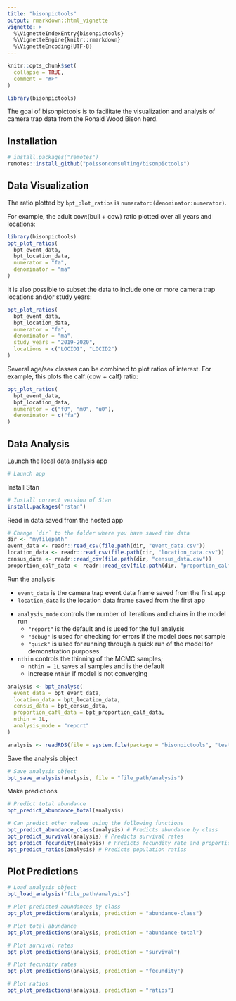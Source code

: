 ```yaml
---
title: "bisonpictools"
output: rmarkdown::html_vignette
vignette: >
  %\VignetteIndexEntry{bisonpictools}
  %\VignetteEngine{knitr::rmarkdown}
  %\VignetteEncoding{UTF-8}
---
```


```r
knitr::opts_chunk$set(
  collapse = TRUE,
  comment = "#>"
)
```

```r
library(bisonpictools)
```

The goal of bisonpictools is to facilitate the visualization and analysis of camera trap data from the Ronald Wood Bison herd.

## Installation

```r
# install.packages("remotes")
remotes::install_github("poissonconsulting/bisonpictools")
```

## Data Visualization

The ratio plotted by `bpt_plot_ratios` is `numerator:(denominator:numerator)`.

For example, the adult cow:(bull + cow) ratio plotted over all years and locations:
``` r
library(bisonpictools)
bpt_plot_ratios(
  bpt_event_data,
  bpt_location_data,
  numerator = "fa",
  denominator = "ma"
)
```

It is also possible to subset the data to include one or more camera trap locations and/or study years:

``` r
bpt_plot_ratios(
  bpt_event_data,
  bpt_location_data,
  numerator = "fa",
  denominator = "ma",
  study_years = "2019-2020",
  locations = c("LOCID1", "LOCID2")
)
```


Several age/sex classes can be combined to plot ratios of interest.
For example, this plots the calf:(cow + calf) ratio:

```r
bpt_plot_ratios(
  bpt_event_data,
  bpt_location_data,
  numerator = c("f0", "m0", "u0"),
  denominator = c("fa")
)
```

## Data Analysis

Launch the local data analysis app 

```r
# Launch app
```

Install Stan

```r
# Install correct version of Stan
install.packages("rstan")
```

Read in data saved from the hosted app 

```r
# Change `dir` to the folder where you have saved the data
dir <- "myfilepath"
event_data <- readr::read_csv(file.path(dir, "event_data.csv"))
location_data <- readr::read_csv(file.path(dir, "location_data.csv"))
census_data <- readr::read_csv(file.path(dir, "census_data.csv"))
proportion_calf_data <- readr::read_csv(file.path(dir, "proportion_calf_data.csv"))
```

Run the analysis

- `event_data` is the camera trap event data frame saved from the first app
- `location_data` is the location data frame saved from the first app

<!-- - `census` is the number of bison in the herd from census counts -->
<!-- - `census_cv` is the coefficient of variation of the census counts (standard deviation / estimate) -->
<!-- - `census_study_year` is the study year of the census counts (study year starts on Apr. 1) -->
<!-- - `census_day_of_year` is the day of the year of the census counts (first day of year is Apr. 1).  -->
<!--   - E.g. if the census was on the last day of March in 2023, -->
<!--   - `census_study_year` = "2022-2023" -->
<!--   - `census_day_of_year` = 365L -->
<!-- - `proportion_calf` is the proportion of calves in the herd -->
<!-- - `proportion_calf_cv` is the coefficient of variation of the proportion of calves in the herd -->
<!-- - `proportion_calf_study_year` is the study year of the proportion of calves in the herd (study year starts on Apr. 1) -->
<!-- - `proportion_calf_day_of_year` is the day of the year of the proportion of calves in the herd (first day of year is Apr. 1).  -->
<!--   - E.g. if the proportion of calves was estimated on the last day of March in 2022, -->
<!--   - `proportion_calf_study_year` = "2021-2022" -->
<!--   - `proportion_calf_day_of_year` = 365L -->

- `analysis_mode` controls the number of iterations and chains in the model run
  - `"report"` is the default and is used for the full analysis
  - `"debug"` is used for checking for errors if the model does not sample
  - `"quick"` is used for running through a quick run of the model for demonstration purposes

- `nthin` controls the thinning of the MCMC samples; 
  - `nthin = 1L` saves all samples and is the default
  - increase `nthin` if model is not converging

```r
analysis <- bpt_analyse(
  event_data = bpt_event_data,
  location_data = bpt_location_data,
  census_data = bpt_census_data,
  proportion_cafl_data = bpt_proportion_calf_data,
  nthin = 1L,
  analysis_mode = "report"
)
```

```r
analysis <- readRDS(file = system.file(package = "bisonpictools", "test-objects/analysis.RDS"))
```

Save the analysis object

```r
# Save analysis object
bpt_save_analysis(analysis, file = "file_path/analysis")
```

Make predictions 

```r
# Predict total abundance
bpt_predict_abundance_total(analysis)
```

```r
# Can predict other values using the following functions
bpt_predict_abundance_class(analysis) # Predicts abundance by class
bpt_predict_survival(analysis) # Predicts survival rates
bpt_predict_fecundity(analysis) # Predicts fecundity rate and proportion of reproductive cows
bpt_predict_ratios(analysis) # Predicts population ratios
```


## Plot Predictions

```r
# Load analysis object
bpt_load_analysis("file_path/analysis")
```

```r
# Plot predicted abundances by class
bpt_plot_predictions(analysis, prediction = "abundance-class")
```

```r
# Plot total abundance
bpt_plot_predictions(analysis, prediction = "abundance-total")
```

```r
# Plot survival rates
bpt_plot_predictions(analysis, prediction = "survival")
```

```r
# Plot fecundity rates
bpt_plot_predictions(analysis, prediction = "fecundity")
```

```r
# Plot ratios
bpt_plot_predictions(analysis, prediction = "ratios")
```
